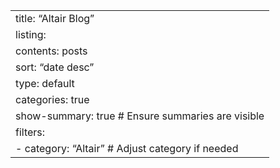 ---
title: "Altair Blog"
listing:
  contents: posts
  sort: "date desc"
  type: default
  categories: true
  show-summary: true # Ensure summaries are visible
  filters:
    - category: "Altair" # Adjust category if needed
---